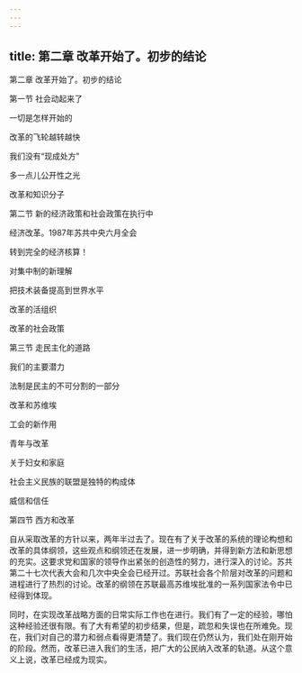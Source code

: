 ```yaml
---
---
---
```

title: 第二章 改革开始了。初步的结论
---



第二章 改革开始了。初步的结论


第一节 社会动起来了

一切是怎样开始的

改革的飞轮越转越快

我们没有“现成处方”

多一点儿公开性之光

改革和知识分子

第二节 新的经济政策和社会政策在执行中

经济改革。1987年苏共中央六月全会

转到完全的经济核算！

对集中制的新理解

把技术装备提高到世界水平

改革的活组织

改革的社会政策

第三节 走民主化的道路

我们的主要潜力

法制是民主的不可分割的一部分

改革和苏维埃

工会的新作用

青年与改革

关于妇女和家庭

社会主义民族的联盟是独特的构成体

威信和信任

第四节 西方和改革



自从采取改革的方针以来，两年半过去了。现在有了关于改革的系统的理论构想和改革的具体纲领，这些观点和纲领还在发展，进一步明确，并得到新方法和新思想的充实。这要求党和国家的领导作出紧张的创造性的努力，进行深入的讨论。苏共第二十七次代表大会和几次中央全会已经开过。苏联社会各个阶层对改革的问题和进程进行了热烈的讨论。改革的纲领在苏联最高苏维埃批准的一系列国家法令中已经得到体现。

同时，在实现改革战略方面的日常实际工作也在进行。我们有了一定的经验，哪怕这种经验还很有限。有了大有希望的初步结果，但是，疏忽和失误也在所难免。现在，我们对自己的潜力和弱点看得更清楚了。我们现在仍然认为，我们处在刚开始的阶段。然而，改革已进入我们的生活，把广大的公民纳入改革的轨道。从这个意义上说，改革已经成为现实。